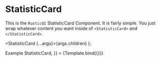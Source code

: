 # StatisticCard

This is the `RusticUI` StatisticCard Component. It is fairly simple. You just wrap whatever content you want inside of `<StatisticCard>` and `</StatisticCard>`.


<Meta title="StatisticCard" component={StatisticCard} />

  <StatisticCard {...args}>{args.children}</StatisticCard>
);

<Canvas>
  <Story
    name="StatisticCard"
    args={{
      children: <h1>Example StatisticCard</h1>,
    }}
  >
    {Template.bind({})}
  </Story>
</Canvas>
